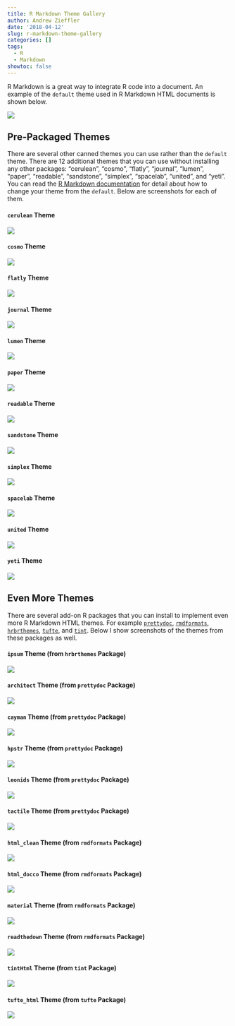 ```yaml
---
title: R Markdown Theme Gallery
author: Andrew Zieffler
date: '2018-04-12'
slug: r-markdown-theme-gallery
categories: []
tags:
  - R
  - Markdown
showtoc: false   
---
```


R Markdown is a great way to integrate R code into a document. An example of the `default` theme used in R Markdown HTML documents is shown below.

![](/img/rmarkdown-themes/default.png)

## Pre-Packaged Themes

There are several other canned themes you can use rather than the `default` theme. There are 12 additional themes that you can use without installing any other packages: "cerulean", "cosmo", "flatly", "journal", "lumen", "paper", "readable", "sandstone", "simplex", "spacelab", "united", and "yeti". You can read the [R Markdown documentation](https://rmarkdown.rstudio.com/html_document_format.html#appearance_and_style) for detail about how to change your theme from the `default`. Below are screenshots for each of them.

#### `cerulean` Theme

![](/img/rmarkdown-themes/cerulean.png)

#### `cosmo` Theme

![](/img/rmarkdown-themes/cosmo.png)

#### `flatly` Theme

![](/img/rmarkdown-themes/flatly.png)

#### `journal` Theme

![](/img/rmarkdown-themes/journal.png)

#### `lumen` Theme

![](/img/rmarkdown-themes/lumen.png)

#### `paper` Theme

![](/img/rmarkdown-themes/paper.png)

#### `readable` Theme

![](/img/rmarkdown-themes/readable.png)

#### `sandstone` Theme

![](/img/rmarkdown-themes/sandstone.png)

#### `simplex` Theme

![](/img/rmarkdown-themes/simplex.png)

#### `spacelab` Theme

![](/img/rmarkdown-themes/spacelab.png)

#### `united` Theme

![](/img/rmarkdown-themes/united.png)

#### `yeti` Theme

![](/img/rmarkdown-themes/yeti.png)

## Even More Themes

There are several add-on R packages that you can install to implement even more R Markdown HTML themes. For example [`prettydoc`](https://yixuan.cos.name/prettydoc/), [`rmdformats`](https://github.com/juba/rmdformats), [`hrbrthemes`](https://github.com/hrbrmstr/hrbrthemes), [`tufte`](https://github.com/rstudio/tufte), and [`tint`](http://dirk.eddelbuettel.com/code/tint.html). Below I show screenshots of the themes from these packages as well.

#### `ipsum` Theme (from `hrbrthemes` Package)

![](/img/rmarkdown-themes/hrbrthemes-ipsum.png)

#### `architect` Theme (from `prettydoc` Package)

![](/img/rmarkdown-themes/prettydoc-architect.png)

#### `cayman` Theme (from `prettydoc` Package)

![](/img/rmarkdown-themes/prettydoc-cayman.png)

#### `hpstr` Theme (from `prettydoc` Package)

![](/img/rmarkdown-themes/prettydoc-hpstr.png)

#### `leonids` Theme (from `prettydoc` Package)

![](/img/rmarkdown-themes/prettydoc-leonids.png)

#### `tactile` Theme (from `prettydoc` Package)

![](/img/rmarkdown-themes/prettydoc-tactile.png)

#### `html_clean` Theme (from `rmdformats` Package)

![](/img/rmarkdown-themes/rmdformats-html_clean.png)

#### `html_docco` Theme (from `rmdformats` Package)

![](/img/rmarkdown-themes/rmdformats-html_docco.png)

#### `material` Theme (from `rmdformats` Package)

![](/img/rmarkdown-themes/rmdformats-material.png)

#### `readthedown` Theme (from `rmdformats` Package)

![](/img/rmarkdown-themes/rmdformats-readthedown.png)

#### `tintHtml` Theme (from `tint` Package)

![](/img/rmarkdown-themes/tint-tintHtml.png)

#### `tufte_html` Theme (from `tufte` Package)

![](/img/rmarkdown-themes/tufte-tufte_html.png)
